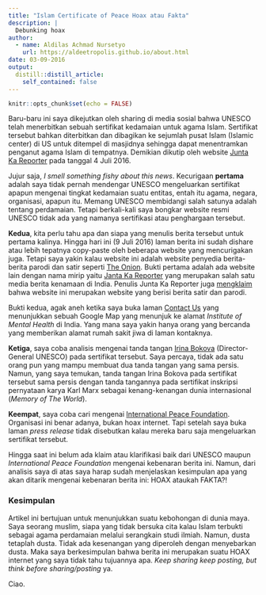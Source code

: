 ```yaml
---
title: "Islam Certificate of Peace Hoax atau Fakta"
description: |
  Debunking hoax
author:
  - name: Aldilas Achmad Nursetyo
    url: https://aldeetropolis.github.io/about.html
date: 03-09-2016
output:
  distill::distill_article:
    self_contained: false
---
```



```r
knitr::opts_chunk$set(echo = FALSE)
```

Baru-baru ini saya dikejutkan oleh sharing di media sosial bahwa UNESCO telah menerbitkan sebuah sertifikat kedamaian untuk agama Islam. Sertifikat tersebut bahkan diterbitkan dan dibagikan ke sejumlah pusat Islam (Islamic center) di US untuk ditempel di masjidnya sehingga dapat menentramkan penganut agama Islam di tempatnya. Demikian dikutip oleh website [Junta Ka Reporter](http://www.juntakareporter.com/world/unesco-declares-islam-as-the-most-peaceful-religion-of-the-world/) pada tanggal 4 Juli 2016.

Jujur saja, _I smell something fishy about this news_. Kecurigaan __pertama__ adalah saya tidak pernah mendengar UNESCO mengeluarkan sertifikat apapun mengenai tingkat kedamaian suatu entitas, entah itu agama, negara, organisasi, apapun itu. Memang UNESCO membidangi salah satunya adalah tentang perdamaian. Tetapi berkali-kali saya bongkar website resmi UNESCO tidak ada yang namanya sertifikasi atau penghargaan tersebut.

__Kedua__, kita perlu tahu apa dan siapa yang menulis berita tersebut untuk pertama kalinya. Hingga hari ini (9 Juli 2016) laman berita ini sudah dishare atau lebih tepatnya copy-paste oleh beberapa website yang mencurigakan juga. Tetapi saya yakin kalau website ini adalah website penyedia berita-berita parodi dan satir seperti [The Onion](http://www.theonion.com). Bukti pertama adalah ada website lain dengan nama mirip yaitu [Janta Ka Reporter](http://www.jantakareporter.com) yang merupakan salah satu media berita kenamaan di India. Penulis Junta Ka Reporter juga [mengklaim](https://www.facebook.com/notes/junta-ka-reporter/important-and-factual-for-a-change-update/1696460917260164) bahwa website ini merupakan website yang berisi berita satir dan parodi.

Bukti kedua, agak aneh ketika saya buka laman [Contact Us](http://www.juntakareporter.com/contact-us/) yang menunjukkan sebuah Google Map yang menunjuk ke alamat _Institute of Mental Health_ di India. Yang mana saya yakin hanya orang yang bercanda yang memberikan alamat rumah sakit jiwa di laman kontaknya.

__Ketiga__, saya coba analisis mengenai tanda tangan [Irina Bokova](https://en.wikipedia.org/wiki/Irina_Bokova) (Director-General UNESCO) pada sertifikat tersebut. Saya percaya, tidak ada satu orang pun yang mampu membuat dua tanda tangan yang sama persis. Namun, yang saya temukan, tanda tangan Irina Bokova pada sertifikat tersebut sama persis dengan tanda tangannya pada sertifikat inskripsi pernyataan karya Karl Marx sebagai kenang-kenangan dunia internasional (_Memory of The World_).

__Keempat__, saya coba cari mengenai [International Peace Foundation](http://www.peace-foundation.net/). Organisasi ini benar adanya, bukan hoax internet. Tapi setelah saya buka laman _press release_ tidak disebutkan kalau mereka baru saja mengeluarkan sertifikat tersebut.

Hingga saat ini belum ada klaim atau klarifikasi baik dari UNESCO maupun _International Peace Foundation_ mengenai kebenaran berita ini. Namun, dari analisis saya di atas saya harap sudah menjelaskan kesimpulan apa yang akan ditarik mengenai kebenaran berita ini: HOAX ataukah FAKTA?!

### Kesimpulan

Artikel ini bertujuan untuk menunjukkan suatu kebohongan di dunia maya. Saya seorang muslim, siapa yang tidak bersuka cita kalau Islam terbukti sebagai agama perdamaian melalui serangkain studi ilmiah. Namun, dusta tetaplah dusta. Tidak ada kesenangan yang diperoleh dengan menyebarkan dusta. Maka saya berkesimpulan bahwa berita ini merupakan suatu HOAX internet yang saya tidak tahu tujuannya apa. _Keep sharing keep posting, but think before sharing/posting_ ya.

Ciao.
